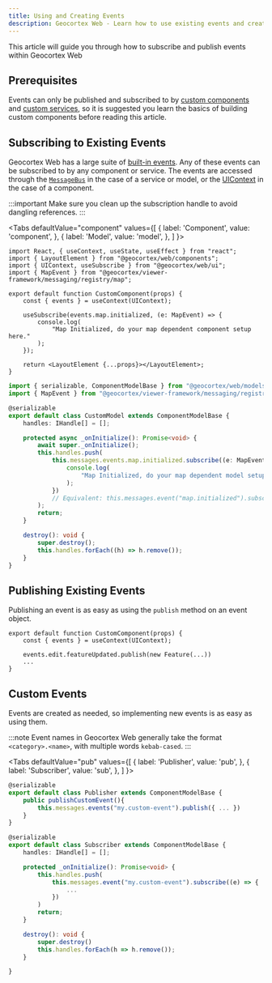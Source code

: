 ```yaml
---
title: Using and Creating Events
description: Geocortex Web - Learn how to use existing events and create new ones
---
```



This article will guide you through how to subscribe and publish events within Geocortex Web

## Prerequisites

Events can only be published and subscribed to by [custom components](usecases-implement-component-with-ui.mdx) and [custom services](usecases-implement-service.mdx), so it is suggested you learn the basics of building custom components before reading this article.

## Subscribing to Existing Events

Geocortex Web has a large suite of [built-in events](api-events.mdx). Any of these events can be subscribed to by any component or service. The events are accessed through the [`MessageBus`](api-message-bus.mdx) in the case of a service or model, or the [UIContext](sdk-ui-context.mdx) in the case of a component.

:::important
Make sure you clean up the subscription handle to avoid dangling references.
:::

<Tabs
  defaultValue="component"
  values={[
    { label: 'Component', value: 'component', },
    { label: 'Model', value: 'model', },
  ]
}>
<TabItem value="component">

```tsx
import React, { useContext, useState, useEffect } from "react";
import { LayoutElement } from "@geocortex/web/components";
import { UIContext, useSubscribe } from "@geocortex/web/ui";
import { MapEvent } from "@geocortex/viewer-framework/messaging/registry/map";

export default function CustomComponent(props) {
    const { events } = useContext(UIContext);

    useSubscribe(events.map.initialized, (e: MapEvent) => {
        console.log(
            "Map Initialized, do your map dependent component setup here."
        );
    });

    return <LayoutElement {...props}></LayoutElement>;
}
```

</TabItem>
<TabItem value="model">

```ts
import { serializable, ComponentModelBase } from "@geocortex/web/models";
import { MapEvent } from "@geocortex/viewer-framework/messaging/registry/map";

@serializable
export default class CustomModel extends ComponentModelBase {
    handles: IHandle[] = [];

    protected async _onInitialize(): Promise<void> {
        await super._onInitialize();
        this.handles.push(
            this.messages.events.map.initialized.subscribe((e: MapEvent) => {
                console.log(
                    "Map Initialized, do your map dependent model setup here."
                );
            })
            // Equivalent: this.messages.event("map.initialized").subscribe
        );
        return;
    }

    destroy(): void {
        super.destroy();
        this.handles.forEach((h) => h.remove());
    }
}
```

</TabItem>
</Tabs>

## Publishing Existing Events

Publishing an event is as easy as using the `publish` method on an event object.

```tsx
export default function CustomComponent(props) {
    const { events } = useContext(UIContext);

    events.edit.featureUpdated.publish(new Feature(...))
    ...
}
```

## Custom Events

Events are created as needed, so implementing new events is as easy as using them.

:::note
Event names in Geocortex Web generally take the format `<category>.<name>`, with multiple words `kebab-cased`.
:::

<Tabs
  defaultValue="pub"
  values={[
    { label: 'Publisher', value: 'pub', },
    { label: 'Subscriber', value: 'sub', },
  ]
}>
<TabItem value="pub">

```ts
@serializable
export default class Publisher extends ComponentModelBase {
    public publishCustomEvent(){
        this.messages.events("my.custom-event").publish({ ... })
    }
}
```

</TabItem>
<TabItem value="sub">

```ts
@serializable
export default class Subscriber extends ComponentModelBase {
    handles: IHandle[] = [];

    protected _onInitialize(): Promise<void> {
        this.handles.push(
            this.messages.event("my.custom-event").subscribe((e) => {
                ...
            })
        )
        return;
    }

    destroy(): void {
        super.destroy()
        this.handles.forEach(h => h.remove());
    }

}
```

</TabItem>
</Tabs>
